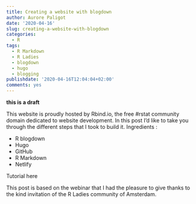 ```yaml
---
title: Creating a website with blogdown
author: Aurore Paligot
date: '2020-04-16'
slug: creating-a-website-with-blogdown
categories:
  - R
tags:
  - R Markdown
  - R Ladies
  - blogdown
  - hugo
  - blogging
publishdate: '2020-04-16T12:04:04+02:00'
comments: yes
---
```

**this is a draft**

This website is proudly hosted by Rbind.io, the free #rstat community domain dedicated to website development. In this post I'd like to take you through the different steps that I took to build it. 
Ingredients : 

- R blogdown
- Hugo
- GitHub
- R Markdown
- Netlify

Tutorial here 

This post is based on the webinar that I had the pleasure to give thanks to the kind invitation of the R Ladies community of Amsterdam. 
